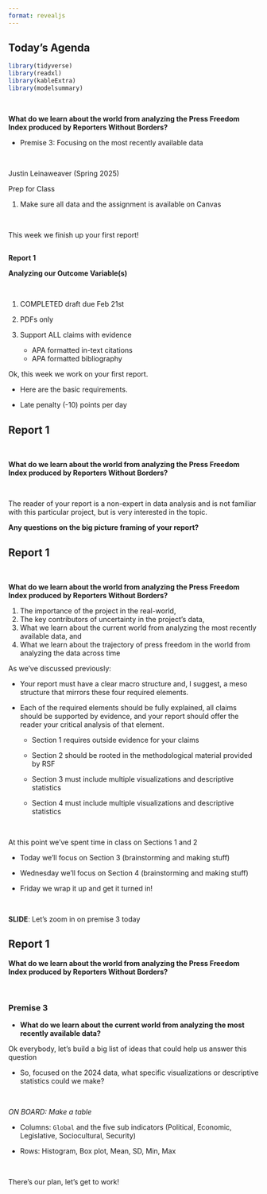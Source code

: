 ```yaml
---
format: revealjs
---
```


## Today's Agenda {background-image="Images/background-data_blue_v4.png" .center}

```r
library(tidyverse)
library(readxl)
library(kableExtra)
library(modelsummary)
```

<br>

**What do we learn about the world from analyzing the Press Freedom Index produced by Reporters Without Borders?**

- Premise 3: Focusing on the most recently available data

<br>

::: r-stack
Justin Leinaweaver (Spring 2025)
:::

::: notes
Prep for Class

1. Make sure all data and the assignment is available on Canvas

<br>

This week we finish up your first report!
:::




## {background-image="Images/background-data_blue_v4.png" .center}

::: {.r-fit-text}
**Report 1**

**Analyzing our Outcome Variable(s)**
:::

<br>

1. COMPLETED draft due Feb 21st

2. PDFs only

3. Support ALL claims with evidence
    - APA formatted in-text citations
    - APA formatted bibliography
    
::: notes

Ok, this week we work on your first report.

- Here are the basic requirements.

- Late penalty (-10) points per day

:::



## Report 1 {background-image="Images/background-data_blue_v4.png" .center}

<br>

**What do we learn about the world from analyzing the Press Freedom Index produced by Reporters Without Borders?**

<br>

The reader of your report is a non-expert in data analysis and is not familiar with this particular project, but is very interested in the topic. 

::: notes

**Any questions on the big picture framing of your report?**

:::




## Report 1 {background-image="Images/background-data_blue_v4.png" .center}

<br>

**What do we learn about the world from analyzing the Press Freedom Index produced by Reporters Without Borders?**

1. The importance of the project in the real-world,
2. The key contributors of uncertainty in the project's data,
3. What we learn about the current world from analyzing the most recently available data, and
4. What we learn about the trajectory of press freedom in the world from analyzing the data across time

::: notes

As we've discussed previously:

- Your report must have a clear macro structure and, I suggest, a meso structure that mirrors these four required elements. 

- Each of the required elements should be fully explained, all claims should be supported by evidence, and your report should offer the reader your critical analysis of that element.

    - Section 1 requires outside evidence for your claims

    - Section 2 should be rooted in the methodological material provided by RSF

    - Section 3 must include multiple visualizations and descriptive statistics

    - Section 4 must include multiple visualizations and descriptive statistics

<br>

At this point we've spent time in class on Sections 1 and 2

- Today we'll focus on Section 3 (brainstorming and making stuff)

- Wednesday we'll focus on Section 4 (brainstorming and making stuff)

- Friday we wrap it up and get it turned in!

<br>

**SLIDE**: Let's zoom in on premise 3 today
:::




## Report 1 {background-image="Images/background-data_blue_v4.png" .center}

**What do we learn about the world from analyzing the Press Freedom Index produced by Reporters Without Borders?**

<br>

### **Premise 3**

- **What do we learn about the current world from analyzing the most recently available data?**

::: notes

Ok everybody, let's build a big list of ideas that could help us answer this question

- So, focused on the 2024 data, what specific visualizations or descriptive statistics could we make?

<br>

*ON BOARD: Make a table*

- Columns: `Global` and the five sub indicators (Political, Economic, Legislative, Sociocultural, Security)

- Rows: Histogram, Box plot, Mean, SD, Min, Max

<br>

There's our plan, let's get to work!

:::


